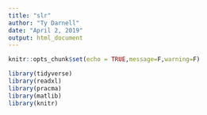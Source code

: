 ```yaml
---
title: "slr"
author: "Ty Darnell"
date: "April 2, 2019"
output: html_document
---
```


```r
knitr::opts_chunk$set(echo = TRUE,message=F,warning=F)
```

```r
library(tidyverse)
library(readxl)
library(pracma)
library(matlib)
library(knitr)
```

